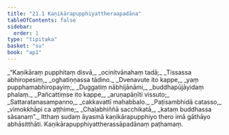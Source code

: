 ```yaml
---
title: "21.1 Kaṇikārapupphiyattheraapadāna"
tableOfContents: false
sidebar:
  order: 1
type: "tipitaka"
basket: "su"
book: "ap1"
---
```



<DynamicBreadcrumb />

<Division number="1" book="ap1">

<Paragraph number="2750" type="verses" book="ap1">
_“Kaṇikāraṃ pupphitaṃ disvā,_  
_ocinitvānahaṃ tadā;_  
_Tissassa abhiropesiṃ,_  
_oghatiṇṇassa tādino._  

</Paragraph>

</Division>
<Division number="2" book="ap1">

<Paragraph number="2751" type="verses" book="ap1">
_Dvenavute ito kappe,_  
_yaṃ pupphamabhiropayiṃ;_  
_Duggatiṃ nābhijānāmi,_  
_buddhapūjāyidaṃ phalaṃ._  

</Paragraph>

</Division>
<Division number="3" book="ap1">

<Paragraph number="2752" type="verses" book="ap1">
_Pañcattiṃse ito kappe,_  
_aruṇapāṇīti vissuto;_  
_Sattaratanasampanno,_  
_cakkavattī mahabbalo._  

</Paragraph>

</Division>
<Division number="4" book="ap1">

<Paragraph number="2753" type="verses" book="ap1">
_Paṭisambhidā catasso,_  
_vimokkhāpi ca aṭṭhime;_  
_Chaḷabhiññā sacchikatā,_  
_kataṃ buddhassa sāsanaṃ”._  

</Paragraph>

<Paragraph number="2754" book="ap1">
Itthaṃ sudaṃ āyasmā kaṇikārapupphiyo thero imā gāthāyo abhāsitthāti.

</Paragraph>
</Division>

<Paragraph number="2755" type="center" book="ap1">
Kaṇikārapupphiyattherassāpadānaṃ paṭhamaṃ.
</Paragraph>